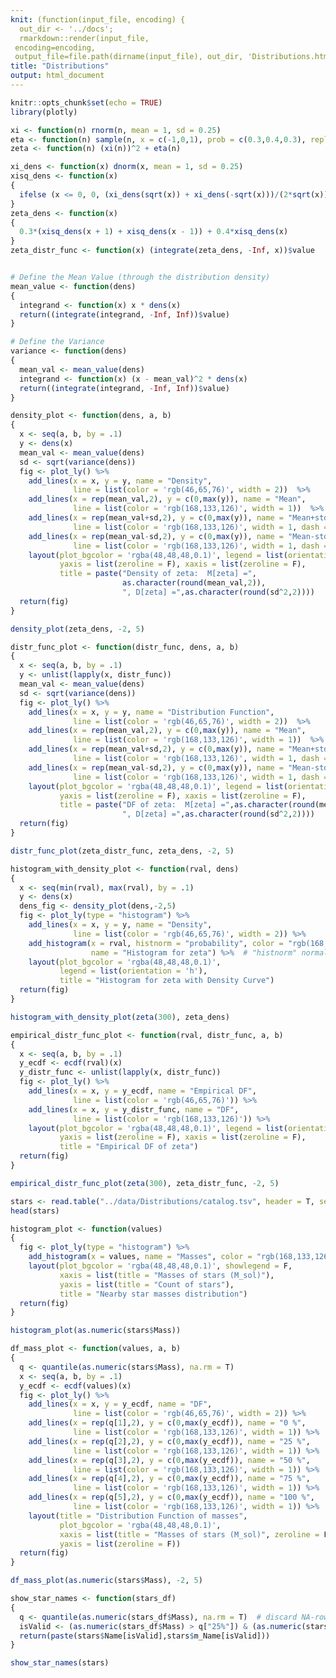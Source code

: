```yaml
---
knit: (function(input_file, encoding) {
  out_dir <- '../docs';
  rmarkdown::render(input_file,
 encoding=encoding,
 output_file=file.path(dirname(input_file), out_dir, 'Distributions.html'))})
title: "Distributions"
output: html_document
---
```


```r
knitr::opts_chunk$set(echo = TRUE)
library(plotly)
```

```r
xi <- function(n) rnorm(n, mean = 1, sd = 0.25)
eta <- function(n) sample(n, x = c(-1,0,1), prob = c(0.3,0.4,0.3), replace = T)
zeta <- function(n) (xi(n))^2 + eta(n)
```

```r
xi_dens <- function(x) dnorm(x, mean = 1, sd = 0.25)
xisq_dens <- function(x) 
{
  ifelse (x <= 0, 0, (xi_dens(sqrt(x)) + xi_dens(-sqrt(x)))/(2*sqrt(x))) 
}
zeta_dens <- function(x) 
{
  0.3*(xisq_dens(x + 1) + xisq_dens(x - 1)) + 0.4*xisq_dens(x)
}
zeta_distr_func <- function(x) (integrate(zeta_dens, -Inf, x))$value


# Define the Mean Value (through the distribution density)
mean_value <- function(dens) 
{
  integrand <- function(x) x * dens(x)
  return((integrate(integrand, -Inf, Inf))$value)
}

# Define the Variance
variance <- function(dens) 
{
  mean_val <- mean_value(dens)
  integrand <- function(x) (x - mean_val)^2 * dens(x)
  return((integrate(integrand, -Inf, Inf))$value)
}
```

```r
density_plot <- function(dens, a, b) 
{
  x <- seq(a, b, by = .1)
  y <- dens(x) 
  mean_val <- mean_value(dens)
  sd <- sqrt(variance(dens))
  fig <- plot_ly() %>%
    add_lines(x = x, y = y, name = "Density", 
              line = list(color = 'rgb(46,65,76)', width = 2))  %>% 
    add_lines(x = rep(mean_val,2), y = c(0,max(y)), name = "Mean",
              line = list(color = 'rgb(168,133,126)', width = 1))  %>% 
    add_lines(x = rep(mean_val+sd,2), y = c(0,max(y)), name = "Mean+std", 
              line = list(color = 'rgb(168,133,126)', width = 1, dash = 'dot')) %>% 
    add_lines(x = rep(mean_val-sd,2), y = c(0,max(y)), name = "Mean-std",
              line = list(color = 'rgb(168,133,126)', width = 1, dash = 'dot')) %>% 
    layout(plot_bgcolor = 'rgba(48,48,48,0.1)', legend = list(orientation = 'h'),
           yaxis = list(zeroline = F), xaxis = list(zeroline = F),
           title = paste("Density of zeta:  M[zeta] =",
                         as.character(round(mean_val,2)),
                         ", D[zeta] =",as.character(round(sd^2,2))))
  return(fig)
}

density_plot(zeta_dens, -2, 5)
```

```r
distr_func_plot <- function(distr_func, dens, a, b) 
{
  x <- seq(a, b, by = .1)
  y <- unlist(lapply(x, distr_func))
  mean_val <- mean_value(dens)
  sd <- sqrt(variance(dens))
  fig <- plot_ly() %>% 
    add_lines(x = x, y = y, name = "Distribution Function", 
              line = list(color = 'rgb(46,65,76)', width = 2))  %>% 
    add_lines(x = rep(mean_val,2), y = c(0,max(y)), name = "Mean",
              line = list(color = 'rgb(168,133,126)', width = 1))  %>% 
    add_lines(x = rep(mean_val+sd,2), y = c(0,max(y)), name = "Mean+std", 
              line = list(color = 'rgb(168,133,126)', width = 1, dash = 'dot')) %>% 
    add_lines(x = rep(mean_val-sd,2), y = c(0,max(y)), name = "Mean-std", 
              line = list(color = 'rgb(168,133,126)', width = 1, dash = 'dot')) %>% 
    layout(plot_bgcolor = 'rgba(48,48,48,0.1)', legend = list(orientation = 'h'),
           yaxis = list(zeroline = F), xaxis = list(zeroline = F),
           title = paste("DF of zeta:  M[zeta] =",as.character(round(mean_val,2)),
                         ", D[zeta] =",as.character(round(sd^2,2))))
  return(fig)
}

distr_func_plot(zeta_distr_func, zeta_dens, -2, 5)
```


```r
histogram_with_density_plot <- function(rval, dens) 
{
  x <- seq(min(rval), max(rval), by = .1)
  y <- dens(x) 
  dens_fig <- density_plot(dens,-2,5) 
  fig <- plot_ly(type = "histogram") %>%       
    add_lines(x = x, y = y, name = "Density", 
              line = list(color = 'rgb(46,65,76)', width = 2)) %>%
    add_histogram(x = rval, histnorm = "probability", color = "rgb(168,133,126)",
                  name = "Histogram for zeta") %>%  # "histnorm" normalizes the histogram
    layout(plot_bgcolor = 'rgba(48,48,48,0.1)', 
           legend = list(orientation = 'h'),
           title = "Histogram for zeta with Density Curve")
  return(fig)
}

histogram_with_density_plot(zeta(300), zeta_dens)
```

```r
empirical_distr_func_plot <- function(rval, distr_func, a, b) 
{
  x <- seq(a, b, by = .1)
  y_ecdf <- ecdf(rval)(x)
  y_distr_func <- unlist(lapply(x, distr_func))
  fig <- plot_ly() %>% 
    add_lines(x = x, y = y_ecdf, name = "Empirical DF",
              line = list(color = 'rgb(46,65,76)')) %>%
    add_lines(x = x, y = y_distr_func, name = "DF",
              line = list(color = 'rgb(168,133,126)')) %>%
    layout(plot_bgcolor = 'rgba(48,48,48,0.1)', legend = list(orientation = 'h'),
           yaxis = list(zeroline = F), xaxis = list(zeroline = F),
           title = "Empirical DF of zeta")
  return(fig)
}

empirical_distr_func_plot(zeta(300), zeta_distr_func, -2, 5)
```

```r
stars <- read.table("../data/Distributions/catalog.tsv", header = T, sep = "|") 
head(stars)
```

```r
histogram_plot <- function(values) 
{
  fig <- plot_ly(type = "histogram") %>%       
    add_histogram(x = values, name = "Masses", color = "rgb(168,133,126)") %>%
    layout(plot_bgcolor = 'rgba(48,48,48,0.1)', showlegend = F,
           xaxis = list(title = "Masses of stars (M_sol)"),
           yaxis = list(title = "Count of stars"),
           title = "Nearby star masses distribution")
  return(fig)
}

histogram_plot(as.numeric(stars$Mass))
```

```r
df_mass_plot <- function(values, a, b) 
{
  q <- quantile(as.numeric(stars$Mass), na.rm = T)
  x <- seq(a, b, by = .1)
  y_ecdf <- ecdf(values)(x)
  fig <- plot_ly() %>% 
    add_lines(x = x, y = y_ecdf, name = "DF",
              line = list(color = 'rgb(46,65,76)', width = 2)) %>%
    add_lines(x = rep(q[1],2), y = c(0,max(y_ecdf)), name = "0 %",
              line = list(color = 'rgb(168,133,126)', width = 1)) %>% 
    add_lines(x = rep(q[2],2), y = c(0,max(y_ecdf)), name = "25 %",
              line = list(color = 'rgb(168,133,126)', width = 1)) %>% 
    add_lines(x = rep(q[3],2), y = c(0,max(y_ecdf)), name = "50 %",
              line = list(color = 'rgb(168,133,126)', width = 1)) %>% 
    add_lines(x = rep(q[4],2), y = c(0,max(y_ecdf)), name = "75 %",
              line = list(color = 'rgb(168,133,126)', width = 1)) %>% 
    add_lines(x = rep(q[5],2), y = c(0,max(y_ecdf)), name = "100 %",
              line = list(color = 'rgb(168,133,126)', width = 1)) %>% 
    layout(title = "Distribution Function of masses",
           plot_bgcolor = 'rgba(48,48,48,0.1)',
           xaxis = list(title = "Masses of stars (M_sol)", zeroline = F), 
           yaxis = list(zeroline = F))
  return(fig)
}

df_mass_plot(as.numeric(stars$Mass), -2, 5)
```

```r
show_star_names <- function(stars_df)
{
  q <- quantile(as.numeric(stars_df$Mass), na.rm = T)  # discard NA-rows
  isValid <- (as.numeric(stars_df$Mass) > q["25%"]) & (as.numeric(stars_df$Mass) < q["50%"]) & (!is.na(as.numeric(stars_df$Mass)))
  return(paste(stars$Name[isValid],stars$m_Name[isValid]))
}

show_star_names(stars)
```